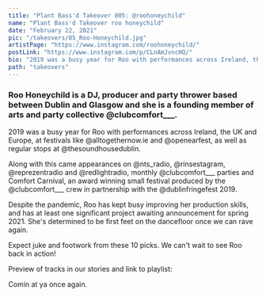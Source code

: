 ```yaml
---
title: "Plant Bass'd Takeover 005: @roohoneychild"
name: "Plant Bass'd Takeover roo honeychild"
date: "February 22, 2021"
pic: "/takeovers/05_Roo-Honeychild.jpg"
artistPage: "https://www.instagram.com/roohoneychild/"
postLink: "https://www.instagram.com/p/CLnAmJvncHQ/"
bio: "2019 was a busy year for Roo with performances across Ireland, the UK and Europe, at festivals like @alltogethernow.ie"
path: "takeovers"
---
```


### Roo Honeychild is a DJ, producer and party thrower based between Dublin and Glasgow and she is a founding member of arts and party collective @clubcomfort\_\_\_.

2019 was a busy year for Roo with performances across Ireland, the UK and Europe, at festivals like @alltogethernow.ie and @openearfest, as well as regular stops at @thesoundhousedublin.

Along with this came appearances on @nts_radio, @rinsestagram, @reprezentradio and @redlightradio, monthly @clubcomfort\_\_\_ parties and Comfort Carnival, an award winning small festival produced by the @clubcomfort\_\_\_ crew in partnership with the @dublinfringefest 2019.

Despite the pandemic, Roo has kept busy improving her production skills, and has at least one significant project awaiting announcement for spring 2021. She's determined to be first feet on the dancefloor once we can rave again.

Expect juke and footwork from these 10 picks. We can't wait to see Roo back in action!

Preview of tracks in our stories and link to playlist: <HoverLink url="open.spotify.com/playlist/5skAgzUfGmZLwrOPNLnGVf" name="Plant Bass'd Picks." external />

<HoverLink url="www.instagram.com/eggboy_design" name="@eggboy_design" external /> Comin at ya once again.
